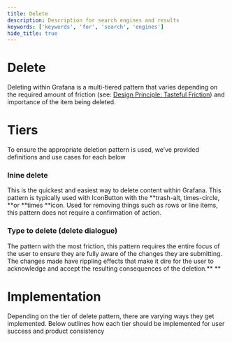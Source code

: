 ```yaml
---
title: Delete
description: Description for search engines and results
keywords: ['keywords', 'for', 'search', 'engines']
hide_title: true
---
```



# Delete <Badge text='draft' color='orange'></Badge>

Deleting within Grafana is a multi-tiered pattern that varies depending on the required amount of friction (see: [Design Principle: Tasteful Friction](/design-system/Foundations/design-principles#tasteful-friction)) and importance of the item being deleted.


# Tiers

To ensure the appropriate deletion pattern is used, we’ve provided definitions and use cases for each below

### **Inine delete**

This is the quickest and easiest way to delete content within Grafana. This pattern is typically used with IconButton with the **trash-alt, times-circle, **or **times **icon. Used for removing things such as rows or line items, this pattern does not require a confirmation of action.

### **Type to delete (delete dialogue)**

The pattern with the most friction, this pattern requires the entire focus of the user to ensure they are fully aware of the changes they are submitting. The changes made have rippling effects that make it dire for the user to acknowledge and accept the resulting consequences of the deletion.** **


# Implementation

Depending on the tier of delete pattern, there are varying ways they get implemented. Below outlines how each tier should be implemented for user success and product consistency
